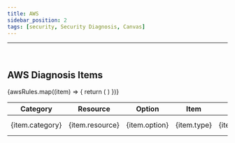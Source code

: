 ```yaml
---
title: AWS
sidebar_position: 2
tags: [security, Security Diagnosis, Canvas]
---
```



<hr />
<br />

## AWS Diagnosis Items

<div className={styles.securityTable}>
    <table>
        <thead>
            <tr>
                <th>Category</th>
                <th>Resource</th>
                <th>Option</th>
                <th>Item</th>
                <th>Description</th>
                <th>Risk Level</th>
                <th>ISO27001</th>
                <th>CSAP</th>
                <th>ISMS-P</th>
                <th>Stability Assessment</th>
            </tr>
        </thead>
        <tbody>
            {awsRules.map((item) => {
                return (
                    <tr>
                        <td>{item.category}</td>
                        <td>{item.resource}</td>
                        <td>{item.option}</td>
                        <td>{item.type}</td>
                        <td>{item.description}</td>
                        <td>
                            <div className={styles.tag} data-type={item.risk}>
                                {item.risk.toUpperCase()}
                            </div>
                        </td>
                        <td>
                            {item.iso} {iso[item.iso]}
                        </td>
                        <td>
                            {item.csap} {csap[item.csap]}
                        </td>
                        <td>
                            {item.isms} {isms[item.isms]}
                        </td>
                        <td>
                            {item.evaluation} {evaluation[item.evaluation]}
                        </td>
                    </tr>
                )
            })}
        </tbody>
    </table>
</div>
